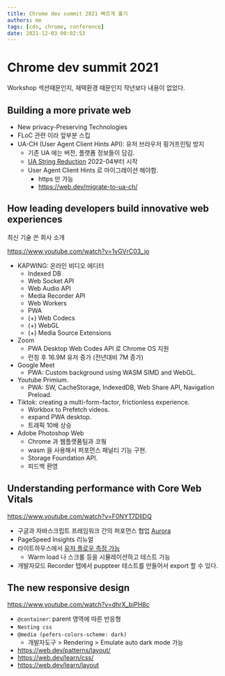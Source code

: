 ```yaml
---
title: Chrome dev summit 2021 빠르게 훑기
authors: me
tags: [cds, chrome, conference]
date: 2021-12-03 00:02:53
---
```



# Chrome dev summit 2021

Workshop 섹션때문인지, 재택환경 때문인지 작년보다 내용이 없었다.

## Building a more private web

<ReactPlayer
  url="https://www.youtube.com/watch?v=_Ah_ODU3CvA"
  controls
  pip
  playsinline
/>

- New privacy-Preserving Technologies
- FLoC 관련 이라 앞부분 스킵
- UA-CH (User Agent Client Hints API): 유저 브라우저 핑거프린팅 방지
  - 기존 UA 에는 버전, 플랫폼 정보들이 담김.
  - [UA String Reduction](https://developer.chrome.com/docs/privacy-sandbox/user-agent/) 2022-04부터 시작
  - User Agent Client Hints 로 마이그레이션 해야함.
    - https 만 가능
    - https://web.dev/migrate-to-ua-ch/

## How leading developers build innovative web experiences

최신 기술 쓴 회사 소개

https://www.youtube.com/watch?v=1vGVrC03_jo

- KAPWING: 온라인 비디오 에디터
  - Indexed DB
  - Web Socket API
  - Web Audio API
  - Media Recorder API
  - Web Workers
  - PWA
  - (+) Web Codecs
  - (+) WebGL
  - (+) Media Source Extensions
- Zoom
  - PWA Desktop Web Codes API 로 Chrome OS 지원
  - 런칭 후 16.9M 유저 증가 (전년대비 7M 증가)
- Google Meet
  - PWA: Custom background using WASM SIMD and WebGL.
- Youtube Primium.
  - PWA: SW, CacheStorage, IndexedDB, Web Share API, Navigation Preload.
- Tiktok: creating a multi-form-factor, frictionless experience.
  - Workbox to Prefetch videos.
  - expand PWA desktop.
  - 트래픽 10배 상승
- Adobe Photoshop Web
  - Chrome 과 웹플랫폼팀과 코웤
  - wasm 을 사용해서 퍼포먼스 패널티 기능 구현.
  - Storage Foundation API.
  - 피드백 환영

## Understanding performance with Core Web Vitals

https://www.youtube.com/watch?v=F0NYT7DIlDQ

- 구글과 자바스크립트 프레임워크 간의 퍼포먼스 협업 [Aurora](https://web.dev/introducing-aurora/)
- PageSpeed Insights 리뉴얼
- 라이트하우스에서 [유저 플로우 측정 가능](https://web.dev/lighthouse-user-flows/)
  - Warm load 나 스크롤 등을 시뮬레이션하고 테스트 가능
- 개발자모드 Recorder 탭에서 puppteer 테스트를 만들어서 export 할 수 있다.

## The new responsive design

https://www.youtube.com/watch?v=dhrX_biPH8c

- `@container`: parent 영역에 따른 반응형
- `Nesting css`
- `@media (pefers-colors-scheme: dark)`
  - 개발자도구 > Rendering > Emulate auto dark mode 가능
- https://web.dev/patterns/layout/
- https://web.dev/learn/css/
- https://web.dev/learn/layout
